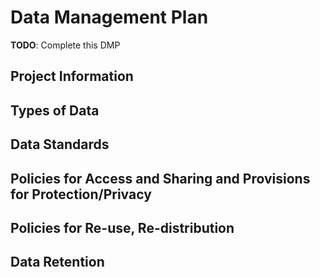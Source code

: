 # Data Management Plan {#data_mgmt_plan -}

::: {.rmdnote}

**TODO**: Complete this DMP

:::

## Project Information {-}

## Types of Data {-}

## Data Standards {-}

## Policies for Access and Sharing and Provisions for Protection/Privacy {-}

## Policies for Re-use, Re-distribution {-}

## Data Retention {-}
